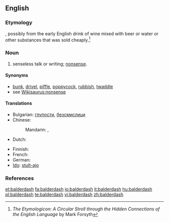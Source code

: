 ==English==

===Etymology===
{{unk.}}, possibly from the early English drink of wine mixed with beer or water or other substances that was sold cheaply.<ref>''The Etymologicon: A Circular Stroll through the Hidden Connections of the English Language'' by Mark Forsyth</ref>

===Noun===
{{en-noun|-}}

# senseless talk or writing; [[nonsense]].
<!-- # a rapidly receding hairline
# {{vulgar}} adulterated wine -->

====Synonyms====
* [[bunk]], [[drivel]], [[piffle]], [[poppycock]], [[rubbish]], [[twaddle]]
* see [[Wikisaurus:nonsense]]

====Translations====
{{trans-top|nonsense}}
* Bulgarian: [[глупости]], [[безсмислици]]
* Chinese:
*: Mandarin: {{t-|cmn|胡說八道|sc=Hani}}, {{t-|cmn|胡说八道|tr=húshuōbādào|sc=Hani}}
* Dutch: {{t|nl|gebazel|n}}
{{trans-mid}}
* Finnish: {{t-|fi|soopa}}
* French: {{t|fr|bêtises|f|p}}
* German: {{t|de|Gefasel|n}}
* [[Ido]]: [[stulto|stult-ajo]]
{{trans-bottom}}

===References===
<references/>

[[et:balderdash]]
[[fa:balderdash]]
[[io:balderdash]]
[[it:balderdash]]
[[hu:balderdash]]
[[pl:balderdash]]
[[te:balderdash]]
[[vi:balderdash]]
[[zh:balderdash]]